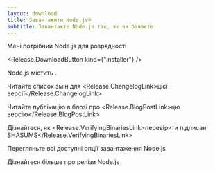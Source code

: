 ```yaml
---
layout: download
title: Завантажити Node.js®
subtitle: Завантажте Node.js так, як ви бажаєте.
---
```


<section>
Мені потрібний Node.js <Release.VersionDropdown /> для <Release.OperatingSystemDropdown exclude={["LINUX", "AIX"]} /> розрядності <Release.BitnessDropdown />

<Release.DownloadButton kind={"installer"} />
</section>

<section>
Node.js містить <Release.NpmLink />.

Читайте список змін для <Release.ChangelogLink>цієї версії</Release.ChangelogLink>

Читайте публікацію в блозі про <Release.BlogPostLink>цю версію</Release.BlogPostLink>

Дізнайтеся, як <Release.VerifyingBinariesLink>перевірити підписані SHASUMS</Release.VerifyingBinariesLink>

Перегляньте всі доступні <LinkWithIcon href="https://nodejs.org/dist/">опції завантаження</LinkWithIcon> Node.js

Дізнайтеся більше про <LinkWithIcon href="/about/previous-releases">релізи Node.js</LinkWithIcon>

</section>

